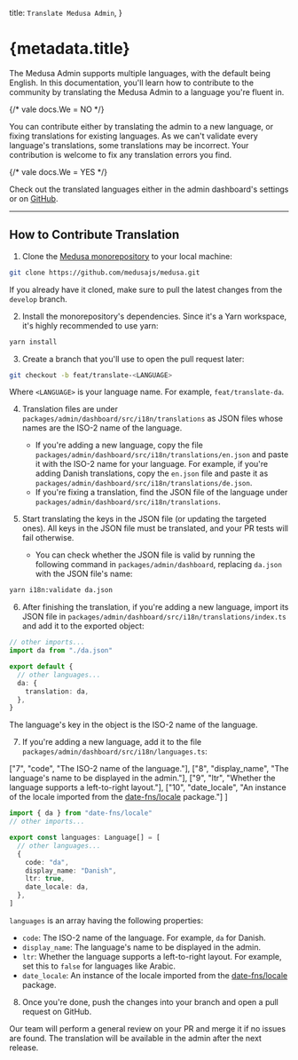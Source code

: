   title: `Translate Medusa Admin`,
}

# {metadata.title}

The Medusa Admin supports multiple languages, with the default being English. In this documentation, you'll learn how to contribute to the community by translating the Medusa Admin to a language you're fluent in.

{/* vale docs.We = NO */}

You can contribute either by translating the admin to a new language, or fixing translations for existing languages. As we can't validate every language's translations, some translations may be incorrect. Your contribution is welcome to fix any translation errors you find.

{/* vale docs.We = YES */}

<Note>

Check out the translated languages either in the admin dashboard's settings or on [GitHub](https://github.com/medusajs/medusa/blob/develop/packages/admin/dashboard/src/i18n/languages.ts).

</Note>

---

## How to Contribute Translation

1. Clone the [Medusa monorepository](https://github.com/medusajs/medusa) to your local machine:

```bash
git clone https://github.com/medusajs/medusa.git
```

If you already have it cloned, make sure to pull the latest changes from the `develop` branch.

2. Install the monorepository's dependencies. Since it's a Yarn workspace, it's highly recommended to use yarn:

```bash
yarn install
```

3. Create a branch that you'll use to open the pull request later:

```bash
git checkout -b feat/translate-<LANGUAGE>
```

Where `<LANGUAGE>` is your language name. For example, `feat/translate-da`.

4. Translation files are under `packages/admin/dashboard/src/i18n/translations` as JSON files whose names are the ISO-2 name of the language.
    - If you're adding a new language, copy the file `packages/admin/dashboard/src/i18n/translations/en.json` and paste it with the ISO-2 name for your language. For example, if you're adding Danish translations, copy the `en.json` file and paste it as `packages/admin/dashboard/src/i18n/translations/de.json`.
    - If you're fixing a translation, find the JSON file of the language under `packages/admin/dashboard/src/i18n/translations`.

5. Start translating the keys in the JSON file (or updating the targeted ones). All keys in the JSON file must be translated, and your PR tests will fail otherwise.
    - You can check whether the JSON file is valid by running the following command in `packages/admin/dashboard`, replacing `da.json` with the JSON file's name:

```bash title="packages/admin/dashboard"
yarn i18n:validate da.json
```

6. After finishing the translation, if you're adding a new language, import its JSON file in `packages/admin/dashboard/src/i18n/translations/index.ts` and add it to the exported object:

```ts title="packages/admin/dashboard/src/i18n/translations/index.ts" highlights={[["2"], ["6"], ["7"], ["8"]]}
// other imports...
import da from "./da.json"

export default {
  // other languages...
  da: {
    translation: da,
  },
}
```

The language's key in the object is the ISO-2 name of the language.

7. If you're adding a new language, add it to the file `packages/admin/dashboard/src/i18n/languages.ts`:

  ["7", "code", "The ISO-2 name of the language."],
  ["8", "display_name", "The language's name to be displayed in the admin."],
  ["9", "ltr", "Whether the language supports a left-to-right layout."],
  ["10", "date_locale", "An instance of the locale imported from the [date-fns/locale](https://date-fns.org/) package."]
]

```ts title="packages/admin/dashboard/src/i18n/languages.ts" highlights={languageHighlights}
import { da } from "date-fns/locale"
// other imports...

export const languages: Language[] = [
  // other languages...
  {
    code: "da",
    display_name: "Danish",
    ltr: true,
    date_locale: da,
  },
]
```

`languages` is an array having the following properties:

- `code`: The ISO-2 name of the language. For example, `da` for Danish.
- `display_name`: The language's name to be displayed in the admin.
- `ltr`: Whether the language supports a left-to-right layout. For example, set this to `false` for languages like Arabic.
- `date_locale`: An instance of the locale imported from the [date-fns/locale](https://date-fns.org/) package.

8. Once you're done, push the changes into your branch and open a pull request on GitHub.

Our team will perform a general review on your PR and merge it if no issues are found. The translation will be available in the admin after the next release.
